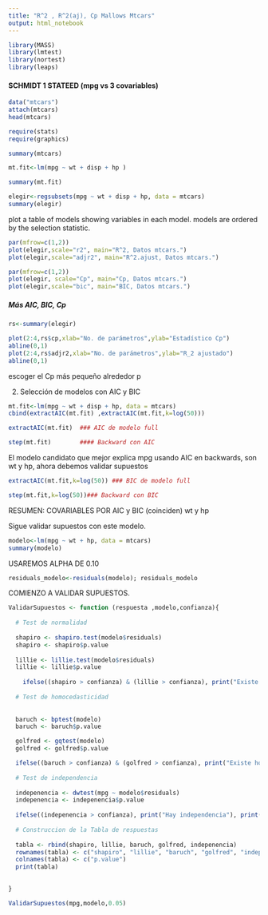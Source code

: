 ```yaml
---
title: "R^2 , R^2(aj), Cp Mallows Mtcars"
output: html_notebook
---
```



```r

library(MASS)
library(lmtest)
library(nortest)
library(leaps)

```


#### SCHMIDT 1 STATEED (mpg vs 3 covariables)

```r
data("mtcars")
attach(mtcars)
head(mtcars)

```

```r

require(stats)
require(graphics)

```


```r

summary(mtcars)

```

```r
mt.fit<-lm(mpg ~ wt + disp + hp )

summary(mt.fit)
```

```r
elegir<-regsubsets(mpg ~ wt + disp + hp, data = mtcars)
summary(elegir)

```

plot a table of models showing variables in each model.
models are ordered by the selection statistic.

```r
par(mfrow=c(1,2))
plot(elegir,scale="r2", main="R^2, Datos mtcars.")
plot(elegir,scale="adjr2", main="R^2.ajust, Datos mtcars.")
```

```r
par(mfrow=c(1,2))
plot(elegir, scale="Cp", main="Cp, Datos mtcars.")
plot(elegir,scale="bic", main="BIC, Datos mtcars.")
```
##### Más AIC, BIC, Cp

```r

rs<-summary(elegir)

```


```r

plot(2:4,rs$cp,xlab="No. de parámetros",ylab="Estadístico Cp")
abline(0,1)
plot(2:4,rs$adjr2,xlab="No. de parámetros",ylab="R_2 ajustado")
abline(0,1)

```

escoger el Cp más pequeño alrededor p 

2. Selección de modelos con AIC y BIC 


```r

mt.fit<-lm(mpg ~ wt + disp + hp, data = mtcars)
cbind(extractAIC(mt.fit) ,extractAIC(mt.fit,k=log(50)))
```

```r

extractAIC(mt.fit)  ### AIC de modelo full
```

```r
step(mt.fit)        #### Backward con AIC
```
El modelo candidato que mejor explica mpg usando AIC en backwards, son wt y hp, ahora debemos validar supuestos

```r
extractAIC(mt.fit,k=log(50)) ### BIC de modelo full
```

```r
step(mt.fit,k=log(50))### Backward con BIC

```


RESUMEN: COVARIABLES POR AIC y BIC (coinciden) wt y hp

Sigue validar supuestos con este modelo.

```r
modelo<-lm(mpg ~ wt + hp, data = mtcars)
summary(modelo)

```

USAREMOS ALPHA DE 0.10
```r


residuals_modelo<-residuals(modelo); residuals_modelo

```



COMIENZO A VALIDAR SUPUESTOS.

```r
ValidarSupuestos <- function (respuesta ,modelo,confianza){
  
  # Test de normalidad
  
  shapiro <- shapiro.test(modelo$residuals)
  shapiro <- shapiro$p.value
  
  lillie <- lillie.test(modelo$residuals)
  lillie <- lillie$p.value
  
    ifelse((shapiro > confianza) & (lillie > confianza), print("Existe normalidad de los errores"), print("No existe normalidad de los errores"))
  
  # Test de homocedasticidad
  
  
  baruch <- bptest(modelo)
  baruch <- baruch$p.value

  golfred <- gqtest(modelo)
  golfred <- golfred$p.value

  ifelse((baruch > confianza) & (golfred > confianza), print("Existe homocedasticidad"), print("No existe homocedasticidad"))
  
  # Test de independencia
  
  indepenencia <- dwtest(mpg ~ modelo$residuals)
  indepenencia <- indepenencia$p.value
  
  ifelse((indepenencia > confianza), print("Hay independencia"), print("No hay independencia"))
  
  # Construccion de la Tabla de respuestas
  
  tabla <- rbind(shapiro, lillie, baruch, golfred, indepenencia)
  rownames(tabla) <- c("shapiro", "lillie", "baruch", "golfred", "independencia")
  colnames(tabla) <- c("p.value")
  print(tabla)

  
} 
```

```r

ValidarSupuestos(mpg,modelo,0.05)
```





